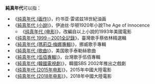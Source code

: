'''純真年代'''可以指：
*《[[纯真年代_(畫作)|纯真年代 (画作)]]》，约书亚·雷诺兹18世紀油画
*《[[純真年代_(小說)|純真年代 (小說)]]》，伊迪丝·华顿1920年小說The Age of Innocence
**《[[纯真年代_(电影)|纯真年代 (电影)]]》，改編自以上小說的1993年美國電影
*《[[纯真年代_1999－2001全記錄|纯真年代 1999－2001全記錄]]》，臺灣歌手蔡依林精選輯
*《[[純真年代_(瑪莉亞·梅娜專輯)|純真年代 (瑪莉亞·梅娜專輯)]]》，挪威歌手專輯
*《[[純真年代_(歌曲)|純真年代 (歌曲)]]》，美国歌手泰勒絲歌曲
*《[[純真年代_(伍佰專輯)|純真年代 (伍佰專輯)]]》，台灣歌手伍佰專輯
*《[[純真年代_(韓國電視劇)|純真年代 (韓國電視劇)]]》，韓國SBS 2002年推出之戲劇
*《[[纯真年代_(2015年电影)|纯真年代 (2015年电影)]]》，2015年中國大陸電影
*《[[纯真年代_(2018年电影)|纯真年代 (2018年电影)]]》，2018年中國大陸電影
{{disambig|Cat=四字作品消歧义}}